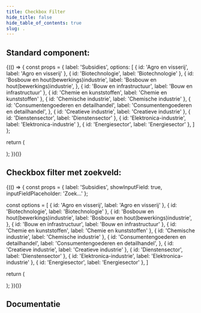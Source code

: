 ```yaml
---
title: Checkbox Filter
hide_title: false
hide_table_of_contents: true
slug: .
---
```



## Standard component:

{(() => {
const props = { label: 'Subsidies', options: [
{ id: 'Agro en visserij', label: 'Agro en visserij' },
{ id: 'Biotechnologie', label: 'Biotechnologie' },
{
id: 'Bosbouw en hout(bewerkings)industrie',
label: 'Bosbouw en hout(bewerkings)industrie',
},
{ id: 'Bouw en infrastructuur', label: 'Bouw en infrastructuur' },
{ id: 'Chemie en kunststoffen', label: 'Chemie en kunststoffen' },
{ id: 'Chemische industrie', label: 'Chemische industrie' },
{
id: 'Consumentengoederen en detailhandel',
label: 'Consumentengoederen en detailhandel',
},
{ id: 'Creatieve industrie', label: 'Creatieve industrie' },
{ id: 'Dienstensector', label: 'Dienstensector' },
{ id: 'Elektronica-industrie', label: 'Elektronica-industrie' },
{ id: 'Energiesector', label: 'Energiesector' },
] };

return (

<ComponentExample storyName="componenten-checkbox-filter--default">
  <CheckboxFilter {...props} />
</ComponentExample>
); })()}

## Checkbox filter met zoekveld:

{(() => {
const props = { label: 'Subsidies',
showInputField: true,
inputFieldPlaceholder: 'Zoek...' };

const options = [
{ id: 'Agro en visserij', label: 'Agro en visserij' },
{ id: 'Biotechnologie', label: 'Biotechnologie' },
{
id: 'Bosbouw en hout(bewerkings)industrie',
label: 'Bosbouw en hout(bewerkings)industrie',
},
{ id: 'Bouw en infrastructuur', label: 'Bouw en infrastructuur' },
{ id: 'Chemie en kunststoffen', label: 'Chemie en kunststoffen' },
{ id: 'Chemische industrie', label: 'Chemische industrie' },
{
id: 'Consumentengoederen en detailhandel',
label: 'Consumentengoederen en detailhandel',
},
{ id: 'Creatieve industrie', label: 'Creatieve industrie' },
{ id: 'Dienstensector', label: 'Dienstensector' },
{ id: 'Elektronica-industrie', label: 'Elektronica-industrie' },
{ id: 'Energiesector', label: 'Energiesector' },
]

return (

<ComponentExample storyName="componenten-checkbox-filter--default">
  <CheckboxFilter options={options} {...props} />
</ComponentExample>
); })()}

## Documentatie

<Documentation />
